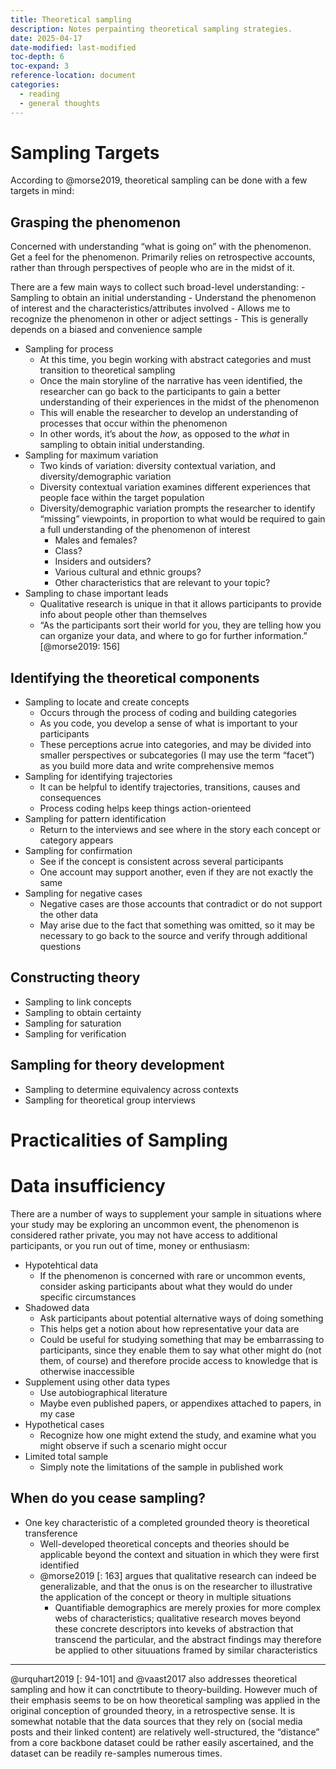 ```yaml
---
title: Theoretical sampling
description: Notes perpainting theoretical sampling strategies.
date: 2025-04-17
date-modified: last-modified
toc-depth: 6
toc-expand: 3
reference-location: document
categories: 
  - reading
  - general thoughts
---
```


# Sampling Targets
According to @morse2019, theoretical sampling can be done with a few targets in mind:

## Grasping the phenomenon
Concerned with understanding "what is going on" with the phenomenon.
Get a feel for the phenomenon.
Primarily relies on retrospective accounts, rather than through perspectives of people who are in the midst of it.

There are a few main ways to collect such broad-level understanding:
- Sampling to obtain an initial understanding
  - Understand the phenomenon of interest and the characteristics/attributes involved
  - Allows me to recognize the phenomenon in other or adject settings
  - This is generally depends on a biased and convenience sample

- Sampling for process
  - At this time, you begin working with abstract categories and must transition to theoretical sampling
  - Once the main storyline of the narrative has veen identified, the researcher can go back to the participants to gain a better understanding of their experiences in the midst of the phenomenon
  - This will enable the researcher to develop an understanding of processes that occur within the phenomenon
  - In other words, it's about the _how_, as opposed to the _what_ in sampling to obtain initial understanding.

- Sampling for maximum variation
  - Two kinds of variation: diversity contextual variation, and diversity/demographic variation
  - Diversity contextual variation examines different experiences that people face within the target population
  - Diversity/demographic variation prompts the researcher to identify "missing" viewpoints, in proportion to what would be required to gain a full understanding of the phenomenon of interest
    - Males and females?
    - Class?
    - Insiders and outsiders?
    - Various cultural and ethnic groups?
    - Other characteristics that are relevant to your topic?

- Sampling to chase important leads
  - Qualitative research is unique in that it allows participants to provide info about people other than themselves
  - "As the participants sort their world for you, they are telling how you can organize your data, and where to go for further information." [@morse2019: 156]

## Identifying the theoretical components
- Sampling to locate and create concepts
  - Occurs through the process of coding and building categories
  - As you code, you develop a sense of what is important to your participants
  - These perceptions acrue into categories, and may be divided into smaller perspectives or subcategories (I may use the term "facet") as you build more data and write comprehensive memos

- Sampling for identifying trajectories
  - It can be helpful to identify trajectories, transitions, causes and consequences
  - Process coding helps keep things action-orienteed

- Sampling for pattern identification
  - Return to the interviews and see where in the story each concept or category appears

- Sampling for confirmation
  - See if the concept is consistent across several participants
  - One account may support another, even if they are not exactly the same

- Sampling for negative cases
  - Negative cases are those accounts that contradict or do not support the other data
  - May arise due to the fact that something was omitted, so it may be necessary to go back to the source and verify through additional questions

## Constructing theory
- Sampling to link concepts
- Sampling to obtain certainty
- Sampling for saturation
- Sampling for verification

## Sampling for theory development
- Sampling to determine equivalency across contexts
- Sampling for theoretical group interviews

# Practicalities of Sampling
# Data insufficiency
There are a number of ways to supplement your sample in situations where your study may be exploring an uncommon event, the phenomenon is considered rather private, you may not have access to additional participants, or you run out of time, money or enthusiasm:

- Hypotehtical data
  - If the phenomenon is concerned with rare or uncommon events, consider asking participants about what they would do under specific circumstances
- Shadowed data
  - Ask participants about potential alternative ways of doing something
  - This helps get a notion about how representative your data are
  - Could be useful for studying something that may be embarrassing to participants, since they enable them to say what other might do (not them, of course) and therefore procide access to knowledge that is otherwise inaccessible
- Supplement using other data types
  - Use autobiographical literature
  - Maybe even published papers, or appendixes attached to papers, in my case
- Hypothetical cases
  - Recognize how one might extend the study, and examine what you might observe if such a scenario might occur
- Limited total sample
  - Simply note the limitations of the sample in published work

## When do you cease sampling?
- One key characteristic of a completed grounded theory is theoretical transference
  - Well-developed theoretical concepts and theories should be applicable beyond the context and situation in which they were first identified
  - @morse2019 [: 163] argues that qualitative research can indeed be generalizable, and that the onus is on the researcher to illustrative the application of the concept or theory in multiple situations
    - Quantifiable demographics are merely proxies for more complex webs of characteristics; qualitative research moves beyond these concrete descriptors into keveks of abstraction that transcend the particular, and the abstract findings may therefore be applied to other situuations framed by similar characteristics

---

@urquhart2019 [: 94-101] and @vaast2017 also addresses theoretical sampling and how it can conctrtibute to theory-building.
However much of their emphasis seems to be on how theoretical sampling was applied in the original conception of grounded theory, in a retrospective sense.
It is somewhat notable that the data sources that they rely on (social media posts and their linked content) are relatively well-structured, the "distance" from a core backbone dataset could be rather easily ascertained, and the dataset can be readily re-samples numerous times.

